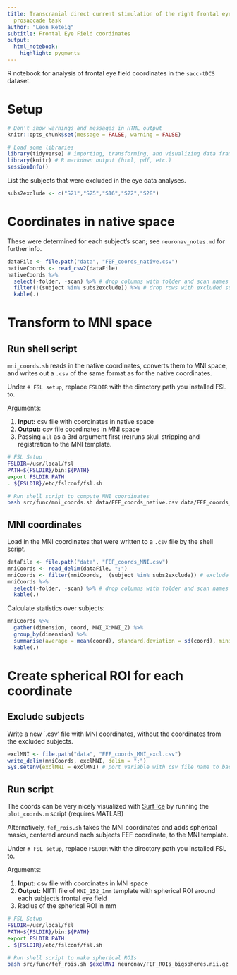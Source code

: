 ```yaml
---
title: Transcranial direct current stimulation of the right frontal eye field in a
  prosaccade task
author: "Leon Reteig"
subtitle: Frontal Eye Field coordinates
output: 
  html_notebook: 
    highlight: pygments
---
```


R notebook for analysis of frontal eye field coordinates in the `sacc-tDCS` dataset.

# Setup

```r
# Don't show warnings and messages in HTML output
knitr::opts_chunk$set(message = FALSE, warning = FALSE)
```

```r
# Load some libraries
library(tidyverse) # importing, transforming, and visualizing data frames
library(knitr) # R markdown output (html, pdf, etc.)
sessionInfo()
```

List the subjects that were excluded in the eye data analyses.

```r
subs2exclude <- c("S21","S25","S16","S22","S28")
```

# Coordinates in native space

These were determined for each subject's scan; see `neuronav_notes.md` for further info.

```r
dataFile <- file.path("data", "FEF_coords_native.csv")
nativeCoords <- read_csv2(dataFile)
nativeCoords %>% 
  select(-folder, -scan) %>% # drop columns with folder and scan names
  filter(!(subject %in% subs2exclude)) %>% # drop rows with excluded subjects
  kable(.)
```

# Transform to MNI space

## Run shell script

`mni_coords.sh` reads in the native coordinates, converts them to MNI space, and writes out a `.csv` of the same format as for the native coordinates.

Under `# FSL setup`, replace `FSLDIR` with the directory path you installed FSL to.

Arguments:

1. __Input:__ csv file with coordinates in native space
2. __Output:__ csv file coordinates in MNI space
3. Passing `all` as a 3rd argument first (re)runs skull stripping and registration to the MNI template.

```bash
# FSL Setup
FSLDIR=/usr/local/fsl
PATH=${FSLDIR}/bin:${PATH}
export FSLDIR PATH
. ${FSLDIR}/etc/fslconf/fsl.sh

# Run shell script to compute MNI coordinates
bash src/func/mni_coords.sh data/FEF_coords_native.csv data/FEF_coords_MNI.csv all
```

## MNI coordinates

Load in the MNI coordinates that were written to a `.csv` file by the shell script.

```r
dataFile <- file.path("data", "FEF_coords_MNI.csv")
mniCoords <- read_delim(dataFile, ";")
mniCoords <- filter(mniCoords, !(subject %in% subs2exclude)) # exclude subjects
mniCoords %>%
  select(-folder, -scan) %>% # drop columns with folder and scan names
  kable(.)
```

Calculate statistics over subjects:

```r
mniCoords %>%
  gather(dimension, coord, MNI_X:MNI_Z) %>%
  group_by(dimension) %>%
  summarise(average = mean(coord), standard.deviation = sd(coord), minimum = min(coord), maximum = max(coord)) %>%
  kable(.)
```

# Create spherical ROI for each coordinate

## Exclude subjects

Write a new `.csv' file with MNI coordinates, without the coordinates from the excluded subjects.

```r
exclMNI <- file.path("data", "FEF_coords_MNI_excl.csv")
write_delim(mniCoords, exclMNI, delim = ";")
Sys.setenv(exclMNI = exclMNI) # port variable with csv file name to bash
```

## Run script

The coords can be very nicely visualized with [Surf Ice](https://www.nitrc.org/projects/surfice/) by running the `plot_coords.m` script (requires MATLAB)

Alternatively, `fef_rois.sh` takes the MNI coordinates and adds spherical masks, centered around each subjects FEF coordinate, to the MNI template.

Under `# FSL setup`, replace `FSLDIR` with the directory path you installed FSL to.

Arguments:

1. __Input:__ csv file with coordinates in MNI space
2. __Output:__ NIfTI file of `MNI_152_1mm` template with spherical ROI around each subject's frontal eye field
3. Radius of the spherical ROI in mm

```bash

# FSL Setup
FSLDIR=/usr/local/fsl
PATH=${FSLDIR}/bin:${PATH}
export FSLDIR PATH
. ${FSLDIR}/etc/fslconf/fsl.sh

# Run shell script to make spherical ROIs
bash src/func/fef_rois.sh $exclMNI neuronav/FEF_ROIs_bigspheres.nii.gz 2
```